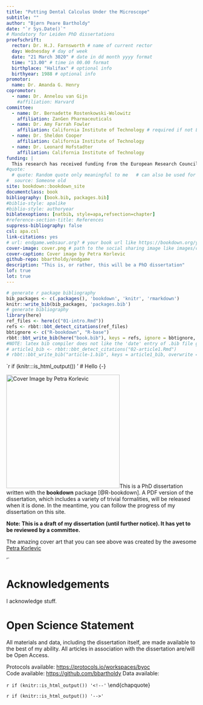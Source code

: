 ```yaml
--- 
title: "Putting Dental Calculus Under the Microscope"
subtitle: ""
author: "Bjørn Peare Bartholdy"
date: "`r Sys.Date()`"
# Mandatory for Leiden PhD dissertations
proefschrift: 
  rector: Dr. H.J. Farnsworth # name of current rector
  day: Wednesday # day of week
  date: "21 March 3020" # date in dd month yyyy format
  time: "13.00" # time in 00.00 format
  birthplace: "Halifax" # optional info
  birthyear: 1988 # optional info
promotor: 
  name: Dr. Amanda G. Henry
copromotor: 
  - name: Dr. Annelou van Gijn
    #affiliation: Harvard
committee: 
  - name: Dr. Bernadette Rostenkowski-Wolowitz
    affiliation: ZanGen Pharmaceuticals
  - name: Dr. Amy Farrah Fowler
    affiliation: California Institute of Technology # required if not Leiden
  - name: Dr. Sheldon Cooper
    affiliation: California Institute of Technology
  - name: Dr. Leonard Hofstadter
    affiliation: California Institute of Technology
funding: |
  This research has received funding from the European Research Council under the European Union’s Horizon 2020 research and innovation program, grant agreement   number STG–677576 (“HARVEST”).
#quote:
  # quote: Random quote only meaningful to me   # can also be used for a dedication
#  source: Someone old
site: bookdown::bookdown_site
documentclass: book
bibliography: [book.bib, packages.bib]
#biblio-style: apalike
#biblio-style: authoryear
biblatexoptions: [natbib, style=apa,refsection=chapter]
#reference-section-title: References
suppress-bibliography: false
csl: apa.csl
link-citations: yes
# url: endgame.websaur.org? # your book url like https://bookdown.org/yihui/bookdown
cover-image: cover.png # path to the social sharing image like images/cover.jpg
cover-caption: Cover image by Petra Korlevic
github-repo: bbartholdy/endgame
description: "This is, or rather, this will be a PhD dissertation"
lof: true
lot: true
---
```


```r
# generate r package bibliography
bib_packages <- c(.packages(), 'bookdown', 'knitr', 'rmarkdown')
knitr::write_bib(bib_packages, 'packages.bib')
# generate bibliography
library(here)
ref_files <- here(c("01-intro.Rmd")) 
refs <- rbbt::bbt_detect_citations(ref_files)
bbtignore <- c("R-bookdown", "R-base")
rbbt::bbt_write_bib(here("book.bib"), keys = refs, ignore = bbtignore, overwrite = T, translator = "bibtex")
#NOTE: latex bib compiler does not like the 'date' entry of .bib file generated by rbbt
# article1_bib <- rbbt::bbt_detect_citations("02-article1.Rmd")
# rbbt::bbt_write_bib("article-1.bib", keys = article1_bib, overwrite = T, translator = "bibtex")
```


`r if (knitr:::is_html_output()) '
# Hello {-}

![Cover Image by Petra Korlevic](cover.png){.cover width="300"}This is a PhD dissertation written with the **bookdown** package [@R-bookdown]. A PDF version of the dissertation, which
includes a variety of trivial formalities, will be released when it is done. In the meantime,
you can follow the progress of my dissertation on this site.

**Note: This is a draft of my dissertation (until further notice). It has yet to be reviewed by a committee.**

The amazing cover art that you can see above was created by the awesome
[Petra Korlevic](https://twitter.com/petrathepostdoc)

'`

# Acknowledgements {-}

I acknowledge stuff.

# Open Science Statement {-}

All materials and data, including the dissertation itself, are 
made available to the best of my ability. All articles in association with the
dissertation are/will be Open Access.

Protocols available: <https://protocols.io/workspaces/byoc>  
Code available: <https://github.com/bbartholdy>
Data available:

`r if (knitr::is_html_output()) '<!--'`
\clearpage
\thispagestyle{empty}
\vspace*{3cm}
\textit{Til min far}
\end{chapquote}
\vspace*{\fill}

\mainmatter
`r if (knitr::is_html_output()) '-->'`
